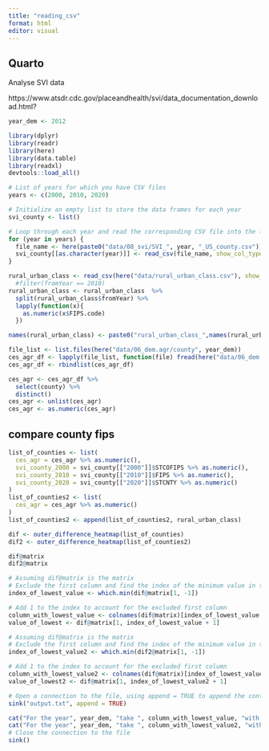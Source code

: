 ```yaml
---
title: "reading_csv"
format: html
editor: visual
---
```


## Quarto

Analyse SVI data

https://www.atsdr.cdc.gov/placeandhealth/svi/data_documentation_download.html?

```r
year_dem <- 2012
```

```r
library(dplyr)
library(readr)
library(here)
library(data.table)
library(readxl)
devtools::load_all()
```

```r
# List of years for which you have CSV files
years <- c(2000, 2010, 2020)

# Initialize an empty list to store the data frames for each year
svi_county <- list()

# Loop through each year and read the corresponding CSV file into the list
for (year in years) {
  file_name <- here(paste0("data/08_svi/SVI_", year, "_US_county.csv"))
  svi_county[[as.character(year)]] <- read_csv(file_name, show_col_types = FALSE)
}
```

```r
rural_urban_class <- read_csv(here("data/rural_urban_class.csv"), show_col_types = FALSE)
  #filter(fromYear == 2010)
rural_urban_class <- rural_urban_class  %>% 
  split(rural_urban_class$fromYear) %>%
  lapply(function(x){
    as.numeric(x$FIPS.code)
  })

names(rural_urban_class) <- paste0("rural_urban_class_",names(rural_urban_class))
```


```r
file_list <- list.files(here("data/06_dem.agr/county", year_dem))
ces_agr_df <- lapply(file_list, function(file) fread(here("data/06_dem.agr/county", year_dem, file)))
ces_agr_df <- rbindlist(ces_agr_df)

ces_agr <- ces_agr_df %>%
  select(county) %>%
  distinct()
ces_agr <- unlist(ces_agr)
ces_agr <- as.numeric(ces_agr)
```

## compare county fips
```r
list_of_counties <- list(
  ces_agr = ces_agr %>% as.numeric(),
  svi_county_2000 = svi_county[["2000"]]$STCOFIPS %>% as.numeric(),
  svi_county_2010 = svi_county[["2010"]]$FIPS %>% as.numeric(),
  svi_county_2020 = svi_county[["2020"]]$STCNTY %>% as.numeric()
)
list_of_counties2 <- list(
  ces_agr = ces_agr %>% as.numeric()
)
list_of_counties2 <- append(list_of_counties2, rural_urban_class)
```

```r
dif <- outer_difference_heatmap(list_of_counties)
dif2 <- outer_difference_heatmap(list_of_counties2)
```

```r
dif@matrix
dif2@matrix
```

```r
# Assuming dif@matrix is the matrix
# Exclude the first column and find the index of the minimum value in the remaining columns
index_of_lowest_value <- which.min(dif@matrix[1, -1])

# Add 1 to the index to account for the excluded first column
column_with_lowest_value <- colnames(dif@matrix)[index_of_lowest_value + 1]
value_of_lowest <- dif@matrix[1, index_of_lowest_value + 1]
```

```r
# Assuming dif@matrix is the matrix
# Exclude the first column and find the index of the minimum value in the remaining columns
index_of_lowest_value2 <- which.min(dif2@matrix[1, -1])

# Add 1 to the index to account for the excluded first column
column_with_lowest_value2 <- colnames(dif@matrix)[index_of_lowest_value2 + 1]
value_of_lowest2 <- dif@matrix[1, index_of_lowest_value2 + 1]
```

```r
# Open a connection to the file, using append = TRUE to append the content
sink("output.txt", append = TRUE)

cat("For the year", year_dem, "take ", column_with_lowest_value, "with value", value_of_lowest, "\n")
cat("For the year", year_dem, "take ", column_with_lowest_value2, "with value", value_of_lowest2, "\n")
# Close the connection to the file
sink()

```
